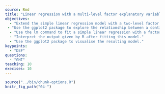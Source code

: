 ---
source: Rmd
title: "Linear regression with a multi-level factor explanatory variable"
objectives:
  - "Extend the simple linear regression model with a two-level factor explanatory variable to the case of more than two levels."
 - "Use the ggplot2 package to explore the relationship between a continuous variable and a factor variable with more than two levels."
  - "Use the lm command to fit a simple linear regression with a factor explanatory variable with more than two levels."
  - "Interpret the output given by R after fitting this model."
  - "Use the ggplot2 package to visualise the resulting model."
keypoints:
  - "DEF"
questions:
  - "GHI"
teaching: 10
execises: 10
---

```{r, include=FALSE}
source("../bin/chunk-options.R")
knitr_fig_path("04-")
```
